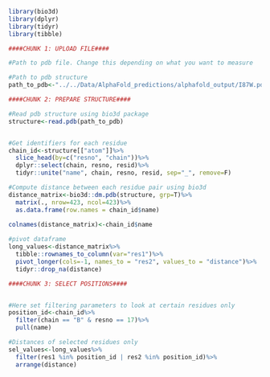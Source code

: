 
```{r}
library(bio3d)
library(dplyr)
library(tidyr)
library(tibble)
```

```{r}
####CHUNK 1: UPLOAD FILE####

#Path to pdb file. Change this depending on what you want to measure

#Path to pdb structure
path_to_pdb<-"../../Data/AlphaFold_predictions/alphafold_output/I87W.pdb"
```


```{r}
####CHUNK 2: PREPARE STRUCTURE####

#Read pdb structure using bio3d package
structure<-read.pdb(path_to_pdb)


#Get identifiers for each residue
chain_id<-structure[["atom"]]%>%
  slice_head(by=c("resno", "chain"))%>%
  dplyr::select(chain, resno, resid)%>%
  tidyr::unite("name", chain, resno, resid, sep="_", remove=F)

#Compute distance between each residue pair using bio3d
distance_matrix<-bio3d::dm.pdb(structure, grp=T)%>%
  matrix(., nrow=423, ncol=423)%>%
  as.data.frame(row.names = chain_id$name)
                 
colnames(distance_matrix)<-chain_id$name

#pivot dataframe
long_values<-distance_matrix%>%
  tibble::rownames_to_column(var="res1")%>%
  pivot_longer(cols=-1, names_to = "res2", values_to = "distance")%>%
  tidyr::drop_na(distance)


```


```{r}

####CHUNK 3: SELECT POSITIONS####


#Here set filtering parameters to look at certain residues only
position_id<-chain_id%>%
  filter(chain == "B" & resno == 17)%>%
  pull(name)

#Distances of selected residues only
sel_values<-long_values%>%
  filter(res1 %in% position_id | res2 %in% position_id)%>%
  arrange(distance)
```

